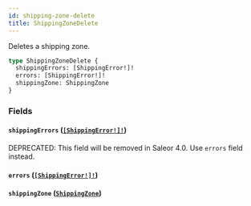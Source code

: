 ```yaml
---
id: shipping-zone-delete
title: ShippingZoneDelete
---
```


Deletes a shipping zone.

```graphql
type ShippingZoneDelete {
  shippingErrors: [ShippingError!]!
  errors: [ShippingError!]!
  shippingZone: ShippingZone
}
```

### Fields

#### `shippingErrors` ([`[ShippingError!]!`](/developer/api-reference/objects/shipping-error))

<span class="badge badge--warning">DEPRECATED: This field will be removed in Saleor 4.0. Use `errors` field instead.</span>

#### `errors` ([`[ShippingError!]!`](/developer/api-reference/objects/shipping-error))

#### `shippingZone` ([`ShippingZone`](/developer/api-reference/objects/shipping-zone))
